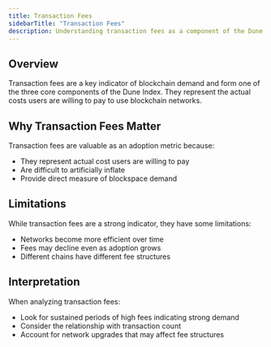```yaml
---
title: Transaction Fees
sidebarTitle: "Transaction Fees"
description: Understanding transaction fees as a component of the Dune Index
---
```


## Overview

Transaction fees are a key indicator of blockchain demand and form one of the three core components of the Dune Index. They represent the actual costs users are willing to pay to use blockchain networks.

## Why Transaction Fees Matter

Transaction fees are valuable as an adoption metric because:
- They represent actual cost users are willing to pay
- Are difficult to artificially inflate
- Provide direct measure of blockspace demand

## Limitations

While transaction fees are a strong indicator, they have some limitations:
- Networks become more efficient over time
- Fees may decline even as adoption grows
- Different chains have different fee structures

## Interpretation

When analyzing transaction fees:
- Look for sustained periods of high fees indicating strong demand
- Consider the relationship with transaction count
- Account for network upgrades that may affect fee structures